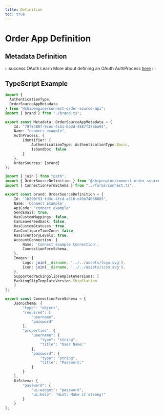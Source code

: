 ```yaml
---
title: Definition
toc: true
---
```


# Order App Definition



## Metadata Definition
<JsonSchema
  schema={Schema}
/>

:::success OAuth
Learn More about defining an OAuth AuthProcess [here](../oauth/index.md)
:::

## TypeScript Example
```TypeScript definition/index.ts
import { 
  AuthenticationType,
  OrderSourceAppMetadata
} from "@shipengine/connect-order-source-api";
import { brand } from "./brand.ts";

export const Metadata: OrderSourceAppMetadata = {
    Id: "79f8480f-9cec-4c51-bb3d-4887f37eba94",
    Name: "connect-example",
    AuthProcess: {
        Identifier: {
            AuthenticationType: AuthenticationType.Basic,
            IsSandbox: false
        }
    },
    OrderSources: [brand]
};
```
```TypeScript definition/brand.ts
import { join } from "path";
import { OrderSourceDefinition } from "@shipengine/connect-order-source-api";
import { ConnectionFormSchema } from "../forms/connect.ts";

export const brand: OrderSourceDefinition = {
    Id: '1b290f53-fd3c-4fcd-a516-e49b74058885',
    Name: 'Connect Example',
    ApiCode: 'connect_example'
    SendEmail: true,
    HasCustomMappings: false,
    CanLeaveFeedback: false,
    HasCustomStatuses: true,
    CanConfigureTimeZone: false,
    HasInventoryLevels: true,
    AccountConnection: {
        Name: 'Connect Example Connection',
        ConnectionFormSchema,
    },
    Images: {
        Logo: join(__dirname, '../../assets/logo.svg'),
        Icon: join(__dirname, '../../assets/icon.svg'),
    },
    SupportedPackingSlipTemplateVersions: [
    PackingSlipTemplateVersion.ShipStation
    ]
};
```
```TypeScript forms/connect.ts
export const ConnectionFormSchema = {
    JsonSchema: {
        "type": "object",
        "required": [
            "username",
            "password"
        ],
        "properties": {
            "username": {
                "type": "string",
                "title": "User Name:"
            },
            "password": {
                "type": "string",
                "title": "Password:"
            }
        }
    },
    UiSchema: {
        "password": {
            "ui:widget": "password",
            "ui:help": "Hint: Make it strong!"
        }
    }
};
```
